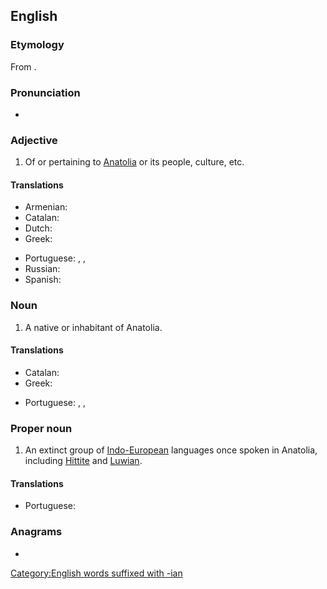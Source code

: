 ==English==
{{wikipedia}}

===Etymology===
From {{suffix|Anatolia|n|lang=en}}.

===Pronunciation===
* {{a|UK}} {{IPA|/anəˈtəʊlɪən/|lang=en}}

===Adjective===
{{en-adj|-}}

# Of or pertaining to [[Anatolia]] or its people, culture, etc.

====Translations====
{{trans-top|of or pertaining to Anatolia or its people, culture, etc.}}
* Armenian: {{t|hy|անատոլիական|sc=Armn}}
* Catalan: {{t|ca|anatòlic}}
* Dutch: {{t|nl|Anatolisch}}
* Greek: {{t+|el|Ανατολίτης|m|sc=Grek}}
{{trans-mid}}
* Portuguese: {{t+|pt|anatólio}}, {{t+|pt|anatólico}}, {{t+|pt|anatoliano}}
* Russian: {{t+|ru|анатоли́йски́й}}
* Spanish: {{t+|es|anatolio}}
{{trans-bottom}}

===Noun===
{{en-noun}}

# A native or inhabitant of Anatolia.

====Translations====
{{trans-top|native or inhabitant of Anatolia}}
* Catalan: {{t|ca|anatòlic|m}}
* Greek: {{t+|el|Ανατολίτης|m}}
{{trans-mid}}
* Portuguese: {{t+|pt|anatólio|m}}, {{t+|pt|anatólico|m}}, {{t+|pt|anatoliano|m}}
{{trans-bottom}}

===Proper noun===
{{en-proper noun}}

# An extinct group of [[Indo-European]] languages once spoken in Anatolia, including [[Hittite]] and [[Luwian]].

====Translations====
{{trans-top|group of languages}}
* Portuguese: {{t+|pt|anatólico|m}}
{{trans-mid}}
{{trans-bottom}}

===Anagrams===
* {{anagrams|en|a=aaailnnot|anational}}

[[Category:English words suffixed with -ian]]